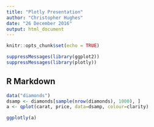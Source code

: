 ```yaml
---
title: "Plotly Presentation"
author: "Christopher Hughes"
date: "26 December 2016"
output: html_document
---
```


```r
knitr::opts_chunk$set(echo = TRUE)
```

```r
suppressMessages(library(ggplot2))
suppressMessages(library(plotly))

```

## R Markdown

```r
data("diamonds")
dsamp <- diamonds[sample(nrow(diamonds), 1000), ]
a <- qplot(carat, price, data=dsamp, colour=clarity)

ggplotly(a)
```